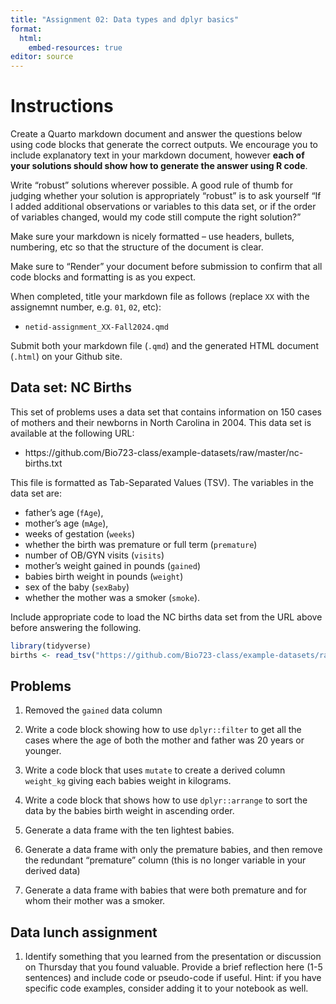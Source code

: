 ```yaml
---
title: "Assignment 02: Data types and dplyr basics"
format: 
  html:
    embed-resources: true
editor: source
---
```


# Instructions

Create a Quarto markdown document and answer the questions below using code blocks that generate the correct outputs. We encourage you to include explanatory text in your markdown document, however **each of your solutions should show how to generate the answer using R code**.

Write "robust" solutions wherever possible. A good rule of thumb for judging whether your solution is appropriately "robust" is to ask yourself "If I added additional observations or variables to this data set, or if the order of variables changed, would my code still compute the right solution?"

Make sure your markdown is nicely formatted -- use headers, bullets, numbering, etc so that the structure of the document is clear.

Make sure to "Render" your document before submission to confirm that all code blocks and formatting is as you expect.

When completed, title your markdown file as follows (replace `XX` with the assignemnt number, e.g. `01`, `02`, etc):

-   `netid-assignment_XX-Fall2024.qmd`

Submit both your markdown file (`.qmd`) and the generated HTML document (`.html`) on your Github site.



## Data set: NC Births

This set of problems uses a data set that contains information on 150 cases of mothers and their newborns in North Carolina in 2004. This data set is available at the following URL:

* https://github.com/Bio723-class/example-datasets/raw/master/nc-births.txt

This file is formatted as Tab-Separated Values (TSV). The variables in the data set are: 
  
  * father's age (`fAge`),
  * mother's age (`mAge`),  
  * weeks of gestation (`weeks`)
  * whether the birth was premature or full term (`premature`)
  * number of OB/GYN visits (`visits`)
  * mother's weight gained in pounds (`gained`)
  * babies birth weight in pounds (`weight`) 
  * sex of the baby (`sexBaby`)
  * whether the mother was a smoker (`smoke`).


Include appropriate code to load the NC births data set from the URL above before answering the following.

```r
library(tidyverse)
births <- read_tsv("https://github.com/Bio723-class/example-datasets/raw/master/nc-births.txt")
```

## Problems

1. Removed the `gained` data column

1.  Write a code block showing how to use `dplyr::filter` to get all the cases where the age of both the mother and father was 20 years or younger.

1. Write a code block that uses `mutate` to create a derived column `weight_kg` giving each babies weight in kilograms.

1. Write a code block that shows how to use `dplyr::arrange` to sort the  data by the babies birth weight in ascending order.

1. Generate a data frame with the ten lightest babies.

1. Generate a data frame with only the premature babies, and then remove the redundant "premature" column (this is no longer variable in your derived data)

1. Generate a data frame with babies that were both premature and for whom their mother was a smoker.
  

## Data lunch assignment

1. Identify something that you learned from the presentation or discussion on Thursday that you found valuable. Provide a brief reflection here (1-5 sentences) and include code or pseudo-code if useful. Hint: if you have specific code examples, consider adding it to your notebook as well.


